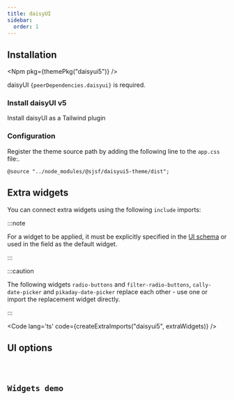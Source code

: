 ```yaml
---
title: daisyUI
sidebar:
  order: 1
---
```







## Installation

<Npm pkg={themePkg("daisyui5")} />

daisyUI <code>{peerDependencies.daisyui}</code> is required.

### Install daisyUI v5

<LinkButton href="https://daisyui.com/docs/install/" variant='secondary' target="_blank" icon="external">
  Install daisyUI as a Tailwind plugin
</LinkButton>

### Configuration

Register the theme source path by adding the following line to the `app.css` file:.

```
@source "../node_modules/@sjsf/daisyui5-theme/dist";
```

## Extra widgets

You can connect extra widgets using the following `include` imports:

:::note

For a widget to be applied, it must be explicitly specified in the
[UI schema](../../form/ui-schema/#ui-components)
or used in the field as the default widget.

:::

:::caution

The following widgets `radio-buttons` and `filter-radio-buttons`,
`cally-date-picker` and `pikaday-date-picker` replace each other -
use one or import the replacement widget directly.

:::

<Code lang='ts' code={createExtraImports("daisyui5", extraWidgets)} />

## UI options

<Code code={uiOptionsCode} lang="typescript" />

## Widgets demo

<Tabs>
  <TabItem label='Form'>
    <FormCard style={styles}>
      <Form client:only="svelte" />
    </FormCard>
  </TabItem>
  <TabItem label="JSON Schema" >
    <Code lang="json" code={JSON.stringify(schemas.schema, replacer, 2)} />
  </TabItem>
  <TabItem label="UI Schema">
    <Code lang="json" code={JSON.stringify(schemas.uiSchema, replacer, 2)} />
  </TabItem>
</Tabs>
